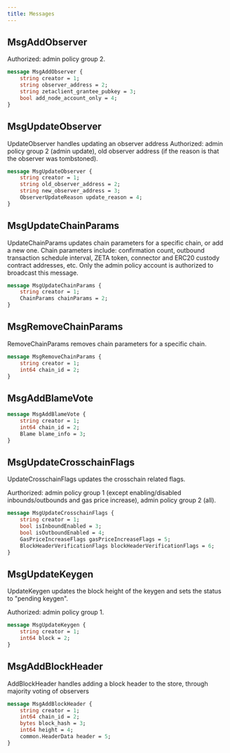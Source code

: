 ```yaml
---
title: Messages
---
```


## MsgAddObserver

Authorized: admin policy group 2.

```proto
message MsgAddObserver {
	string creator = 1;
	string observer_address = 2;
	string zetaclient_grantee_pubkey = 3;
	bool add_node_account_only = 4;
}
```

## MsgUpdateObserver

UpdateObserver handles updating an observer address
Authorized: admin policy group 2 (admin update), old observer address (if the
reason is that the observer was tombstoned).

```proto
message MsgUpdateObserver {
	string creator = 1;
	string old_observer_address = 2;
	string new_observer_address = 3;
	ObserverUpdateReason update_reason = 4;
}
```

## MsgUpdateChainParams

UpdateChainParams updates chain parameters for a specific chain, or add a new one.
Chain parameters include: confirmation count, outbound transaction schedule interval, ZETA token,
connector and ERC20 custody contract addresses, etc.
Only the admin policy account is authorized to broadcast this message.

```proto
message MsgUpdateChainParams {
	string creator = 1;
	ChainParams chainParams = 2;
}
```

## MsgRemoveChainParams

RemoveChainParams removes chain parameters for a specific chain.

```proto
message MsgRemoveChainParams {
	string creator = 1;
	int64 chain_id = 2;
}
```

## MsgAddBlameVote

```proto
message MsgAddBlameVote {
	string creator = 1;
	int64 chain_id = 2;
	Blame blame_info = 3;
}
```

## MsgUpdateCrosschainFlags

UpdateCrosschainFlags updates the crosschain related flags.

Aurthorized: admin policy group 1 (except enabling/disabled
inbounds/outbounds and gas price increase), admin policy group 2 (all).

```proto
message MsgUpdateCrosschainFlags {
	string creator = 1;
	bool isInboundEnabled = 3;
	bool isOutboundEnabled = 4;
	GasPriceIncreaseFlags gasPriceIncreaseFlags = 5;
	BlockHeaderVerificationFlags blockHeaderVerificationFlags = 6;
}
```

## MsgUpdateKeygen

UpdateKeygen updates the block height of the keygen and sets the status to
"pending keygen".

Authorized: admin policy group 1.

```proto
message MsgUpdateKeygen {
	string creator = 1;
	int64 block = 2;
}
```

## MsgAddBlockHeader

AddBlockHeader handles adding a block header to the store, through majority voting of observers

```proto
message MsgAddBlockHeader {
	string creator = 1;
	int64 chain_id = 2;
	bytes block_hash = 3;
	int64 height = 4;
	common.HeaderData header = 5;
}
```
